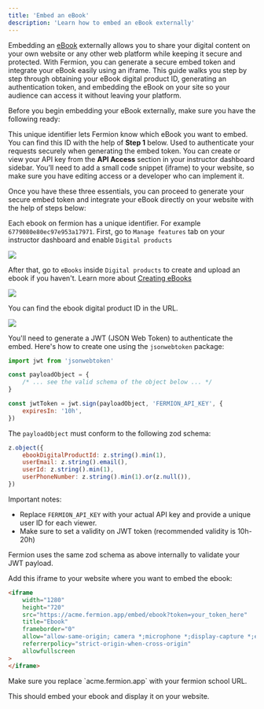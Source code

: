 ```yaml
---
title: 'Embed an eBook'
description: 'Learn how to embed an eBook externally'
---
```


Embedding an [eBook](/digital-products/introduction) externally allows you to share your digital content on your own website or any other web platform while keeping it secure and protected. With Fermion, you can generate a secure embed token and integrate your eBook easily using an iframe. This guide walks you step by step through obtaining your eBook digital product ID, generating an authentication token, and embedding the eBook on your site so your audience can access it without leaving your platform.


Before you begin embedding your eBook externally, make sure you have the following ready:

<Columns cols={3}>
  <Card title="eBook Digital Product ID" icon="book">
    This unique identifier lets Fermion know which eBook you want to embed. You can find this ID with the help of <strong>Step 1</strong> below.
  </Card>

  <Card title="Fermion API Key" icon="key">
    Used to authenticate your requests securely when generating the embed token. You can create or view your API key from the <strong>API Access</strong> section in your instructor dashboard sidebar.
  </Card>

  <Card title="Access to Your Website’s Codebase" icon="code">
    You’ll need to add a small code snippet (iframe) to your website, so make sure you have editing access or a developer who can implement it.
  </Card>
</Columns>

Once you have these three essentials, you can proceed to generate your secure embed token and integrate your eBook directly on your website with the help of steps below:


<Steps>

<Step title="Obtain the ebook digital product ID">

Each ebook on fermion has a unique identifier. For example `6779080e80ec97e953a17971`. First, go to `Manage features` tab on your instructor dashboard and enable `Digital products`

![](https://codedamn-website-assets.s3.us-east-1.amazonaws.com/uploads/10-03-2025/15%20PM.ugncgw.png)

After that, go to `eBooks` inside `Digital products` to create and upload an ebook if you haven't. Learn more about [Creating eBooks](/digital-products/landing-page)

![](https://codedamn-website-assets.s3.us-east-1.amazonaws.com/uploads/10-03-2025/43%20PM.sapnvv.png)

You can find the ebook digital product ID in the URL.

![](https://codedamn-website-assets.s3.us-east-1.amazonaws.com/uploads/10-03-2025/23%20PM.wulyuh.png)

</Step>


<Step title="Generate an Embed Token">

You'll need to generate a JWT (JSON Web Token) to authenticate the embed. Here's how to create one using the `jsonwebtoken` package:

```javascript
import jwt from 'jsonwebtoken'

const payloadObject = {
	/* ... see the valid schema of the object below ... */
}

const jwtToken = jwt.sign(payloadObject, 'FERMION_API_KEY', {
	expiresIn: '10h',
})
```

The `payloadObject` must conform to the following zod schema:

```js
z.object({
	ebookDigitalProductId: z.string().min(1),
	userEmail: z.string().email(),
	userId: z.string().min(1),
	userPhoneNumber: z.string().min(1).or(z.null()),
})
```

Important notes:

-   Replace `FERMION_API_KEY` with your actual API key and provide a unique user ID for each viewer.
-   Make sure to set a validity on JWT token (recommended validity is 10h-20h)

<Info>
	Fermion uses the same zod schema as above internally to validate your JWT
	payload.
</Info>

</Step>

<Step title="Embed the ebook">

Add this iframe to your website where you want to embed the ebook:

```html
<iframe
	width="1280"
	height="720"
	src="https://acme.fermion.app/embed/ebook?token=your_token_here"
	title="Ebook"
	frameborder="0"
	allow="allow-same-origin; camera *;microphone *;display-capture *;encrypted-media;"
	referrerpolicy="strict-origin-when-cross-origin"
	allowfullscreen
>
</iframe>
```

<Warning>
	Make sure you replace `acme.fermion.app` with your fermion school URL.
</Warning>

This should embed your ebook and display it on your website.
</Step>
</Steps>
